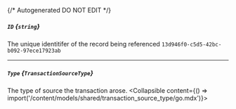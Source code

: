 {/* Autogenerated DO NOT EDIT  */}

##### `ID` *{`string`}*
The unique identitifer of the record being referenced
`13d946f0-c5d5-42bc-b092-97ece17923ab`

---
##### `Type` *{`TransactionSourceType`}*
The type of source the transaction arose.
<Collapsible content={() => import('/content/models/shared/transaction_source_type/go.mdx')}>
</Collapsible>

